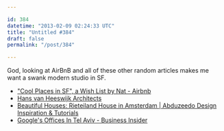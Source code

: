 ```yaml
---

id: 384
datetime: "2013-02-09 02:24:33 UTC"
title: "Untitled #384"
draft: false
permalink: "/post/384"

---
```


God, looking at AirBnB and all of these other random articles makes me want a swank modern studio in SF. 

 
 * ["Cool Places in SF", a Wish List by Nat - Airbnb](https://www.airbnb.com/wishlists/9457466)
 * [Hans van Heeswijk Architects](http://www.heeswijk.nl/eng/index.html)
 * [Beautiful Houses: Rieteiland House in Amsterdam | Abduzeedo Design Inspiration & Tutorials](http://abduzeedo.com/beautiful-houses-rieteiland-house-amsterdam)
 * [Google's Offices In Tel Aviv - Business Insider](http://www.businessinsider.com/googles-offices-in-tel-aviv-2013-2#)



